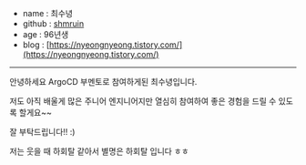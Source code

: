- name : 최수녕
- github : [shmruin](https://github.com/shmruin)
- age : 96년생
- blog : [https://nyeongnyeong.tistory.com/](https://nyeongnyeong.tistory.com/)

---

안녕하세요 ArgoCD 부멘토로 참여하게된 최수녕입니다.

저도 아직 배울게 많은 주니어 엔지니어지만 열심히 참여하여 좋은 경험을 드릴 수 있도록 할게요~~

잘 부탁드립니다!! :)

저는 웃을 때 하회탈 같아서 별명은 하회탈 입니다 ㅎㅎ